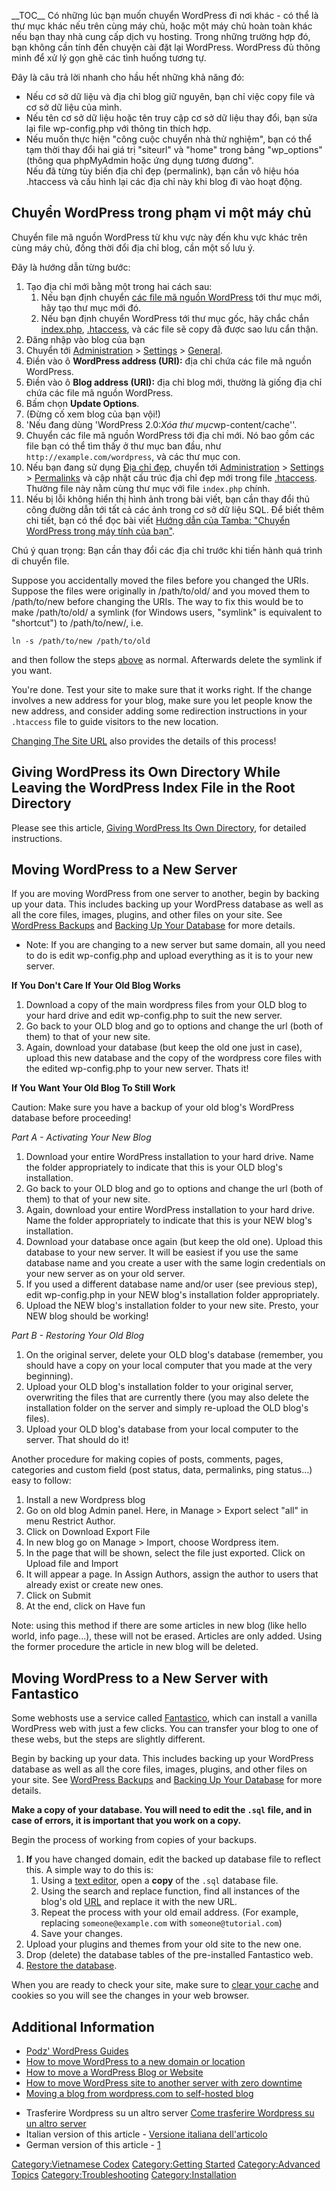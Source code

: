 [[Category:Vietnamese Codex]]{{Nháp}} 
__TOC__
Có những lúc bạn muốn chuyển WordPress đi nơi khác - có thể là thư mục khác nếu trên cùng máy chủ, hoặc một máy chủ hoàn toàn khác nếu bạn thay nhà cung cấp dịch vụ hosting. Trong những trường hợp đó, bạn không cần tính đến chuyện cài đặt lại WordPress. WordPress đủ thông minh để xử lý gọn ghẽ các tình huống tương tự. 

Đây là câu trả lời nhanh cho hầu hết những khả năng đó:
* Nếu cơ sở dữ liệu và địa chỉ blog giữ nguyên, bạn chỉ việc copy file và cơ sở dữ liệu của mình.
* Nếu tên cơ sở dữ liệu hoặc tên truy cập cơ sở dữ liệu thay đổi, bạn sửa lại file wp-config.php với thông tin thích hợp.
* Nếu muốn thực hiện "công cuộc chuyển nhà thử nghiệm", bạn có thể tạm thời thay đổi hai giá trị "siteurl" và "home" trong bảng "wp_options" (thông qua phpMyAdmin hoặc ứng dụng tương đương".<br />Nếu đã từng tùy biến địa chỉ đẹp (permalink), bạn cần vô hiệu hóa .htaccess và cấu hình lại các địa chỉ này khi blog đi vào hoạt động.

==Chuyển WordPress trong phạm vi một máy chủ==

Chuyển file mã nguồn WordPress từ khu vực này đến khu vực khác trên cùng máy chủ, đồng thời đổi địa chỉ blog, cần một số lưu ý.

Đây là hướng dẫn từng bước:

# Tạo địa chỉ mới bằng một trong hai cách sau:
## Nếu bạn định chuyển [[Các file mã nguồn WordPress|các file mã nguồn WordPress]] tới thư mục mới, hãy tạo thư mục mới đó.
## Nếu bạn định chuyển WordPress tới thư mục gốc, hãy chắc chắn [[Các file mã nguồn WordPress|index.php]], [[Thuật ngữ#.htaccess|.htaccess]], và các file sẽ copy đã được sao lưu cẩn thận. 
# Đăng nhập vào blog của bạn
# Chuyển tới [[Administration Panels|Administration]] > [[Administration_Panels#Options_-_Configuration_Settings|Settings]] > [[Settings_General_SubPanel|General]].
# Điền vào ô '''WordPress address (URI):''' địa chỉ chứa các file mã nguồn WordPress.
# Điền vào ô '''Blog address (URI):''' địa chỉ blog mới, thường là giống địa chỉ chứa các file mã nguồn WordPress.
# Bấm chọn '''Update Options'''.
# (Đừng cố xem blog của bạn vội!)
# 'Nếu đang dùng 'WordPress 2.0:'' Xóa thư mục ''wp-content/cache''.
# Chuyển các file mã nguồn WordPress tới địa chỉ mới. Nó bao gồm các file bạn có thể tìm thấy ở thư mục ban đầu, như  <tt><nowiki> http://example.com/wordpress</nowiki></tt>, và các thư mục con.
# Nếu bạn đang sử dụng [[Sử dụng Địa chỉ đẹp|Địa chỉ đẹp]], chuyển tới [[Administration Panels|Administration]] > [[Administration_Panels#Options_-_Configuration_Settings|Settings]] > [[Settings_Permalinks_SubPanel|Permalinks]] và cập nhật cấu trúc địa chỉ đẹp mới trong file [[Thuật ngữ#.htaccess|.htaccess]]. Thường file này nằm cùng thư mục với file <tt>index.php</tt> chính.
# Nếu bị lỗi không hiển thị hình ảnh trong bài viết, bạn cần thay đổi thủ công đường dẫn tới tất cả các ảnh trong cơ sở dữ liệu SQL. Để biết thêm chi tiết, bạn có thể đọc bài viết [http://www.tamba2.org.uk/wordpress/move3 Hướng dẫn của Tamba: "Chuyển WordPress trong máy tính của bạn"].

Chú ý quan trọng: Bạn cần thay đổi các địa chỉ trước khi tiến hành quá trình di chuyển file.

Suppose you accidentally moved the files before you changed the URIs. Suppose the files were originally in /path/to/old/ and you moved them to /path/to/new before changing the URIs. The way to fix this would be to make /path/to/old/ a symlink (for Windows users, "symlink" is equivalent to "shortcut") to /path/to/new/, i.e.
<pre>ln -s /path/to/new /path/to/old</pre>
and then follow the steps [[Moving WordPress#Moving WordPress Within Your Site | above]] as normal. Afterwards delete the symlink if you want.

You're done.  Test your site to make sure that it works right.  If the change involves a new address for your blog, make sure you let people know the new address, and consider adding some redirection instructions in your <tt>.htaccess</tt> file to guide visitors to the new location.

[[Changing The Site URL]] also provides the details of this process!

== Giving WordPress its Own Directory While Leaving the WordPress Index File in the Root Directory==
Please see this article, [[Giving_WordPress_Its_Own_Directory|Giving WordPress Its Own Directory]], for detailed instructions.

==Moving WordPress to a New Server==

If you are moving WordPress from one server to another, begin by backing up your data. This includes backing up your WordPress database as well as all the core files, images, plugins, and 
other files on your site. See [[WordPress Backups]] and [[Backing Up Your Database]] for more details. 

*Note: If you are changing to a new server but same domain, all you need to do is edit wp-config.php and upload everything as it is to your new server.

'''If You Don't Care If Your Old Blog Works'''

#Download a copy of the main wordpress files from your OLD blog to your hard drive and edit wp-config.php to suit the new server.
#Go back to your OLD blog and go to options and change the url (both of them) to that of your new site.
#Again, download your database (but keep the old one just in case), upload this new database and the copy of the wordpress core files with the edited wp-config.php to your new server. Thats it!

'''If You Want Your Old Blog To Still Work'''

Caution: Make sure you have a backup of your old blog's WordPress database before proceeding!

''Part A - Activating Your New Blog''
#Download your entire WordPress installation to your hard drive.  Name the folder appropriately to indicate that this is your OLD blog's installation.
#Go back to your OLD blog and go to options and change the url (both of them) to that of your new site.
#Again, download your entire WordPress installation to your hard drive.  Name the folder appropriately to indicate that this is your NEW blog's installation.
#Download your database once again (but keep the old one).  Upload this database to your new server.  It will be easiest if you use the same database name and you create a user with the same login credentials on your new server as on your old server.
#If you used a different database name and/or user (see previous step), edit wp-config.php in your NEW blog's installation folder appropriately.
#Upload the NEW blog's installation folder to your new site.  Presto, your NEW blog should be working!

''Part B - Restoring Your Old Blog''
#On the original server, delete your OLD blog's database (remember, you should have a copy on your local computer that you made at the very beginning).
#Upload your OLD blog's installation folder to your original server, overwriting the files that are currently there (you may also delete the installation folder on the server and simply re-upload the OLD blog's files).
#Upload your OLD blog's database from your local computer to the server.  That should do it!


Another procedure for making copies of posts, comments, pages, categories and custom field (post status, data, permalinks, ping status...) easy to follow:
#Install a new Wordpress blog
#Go on old blog Admin panel. Here, in  Manage > Export select "all" in menu Restrict Author.
#Click on Download Export File
#In new blog go on Manage > Import, choose Wordpress item.
#In the page that will be shown, select the file just exported. Click on Upload file and Import
#It will appear a page. In Assign Authors, assign the author to users that already exist or create new ones.
#Click on Submit
#At the end, click on Have fun

Note: using this method if there are some articles in new blog (like hello world, info page...), these will not be erased. Articles are only added. Using the former procedure the article in new blog will be deleted.

==Moving WordPress to a New Server with Fantastico==

Some webhosts use a service called [http://netenberg.com/fantastico.php Fantastico], which can install a vanilla WordPress web with just a few clicks. You can transfer your blog to one of these webs, but the steps are slightly different.

Begin by backing up your data. This includes backing up your WordPress database as well as all the core files, images, plugins, and 
other files on your site. See [[WordPress Backups]] and [[Backing Up Your Database]] for more details. 

'''Make a copy of your database. You will need to edit the <code>.sql</code> file, and in case of errors, it is important that you work on a copy.'''

Begin the process of working from copies of your backups.

#'''If''' you have changed domain, edit the backed up database file to reflect this. A simple way to do this is:
## Using a [[Glossary#Text editor|text editor]], open a '''copy''' of the <code>.sql</code> database file.
## Using the search and replace function, find all instances of the blog's old [[Glossary#URL|URL]] and replace it with the new URL.
## Repeat the process with your old email address. (For example, replacing <tt>someone@example.com</tt> with <tt>someone@tutorial.com</tt>)
## Save your changes.
#Upload your plugins and themes from your old site to the new one.
#Drop (delete) the database tables of the pre-installed Fantastico web.
#[[Restoring Your Database From Backup|Restore the database]].

When you are ready to check your site, make sure to [[I Make Changes and Nothing Happens|clear your cache]] and cookies so you will see the changes in your web browser.

[[Category:Getting Started]]
[[Category:Advanced Topics]]
[[Category:Troubleshooting]]
[[Category:Installation]]

== Additional Information ==
* [http://www.tamba2.org.uk/wordpress/ Podz' WordPress Guides]
* [http://www.mydigitallife.info/2007/10/01/how-to-move-wordpress-blog-to-new-domain-or-location/ How to move WordPress to a new domain or location]
* [http://www.velvetblues.com/web-development-blog/how-to-move-a-wordpress-blog-or-website/ How to move a WordPress Blog or Website]
* [http://www.prelovac.com/vladimir/how-to-move-wordpress-site-to-another-server-with-zero-downtime How to move WordPress site to another server with zero downtime]
*[http://www.problogger.net/archives/2009/01/03/how-to-move-from-wordpresscom-to-wordpressorg/ Moving a blog from wordpress.com to self-hosted blog]

* Trasferire Wordpress su un altro server [http://www.nemoprincess.it/wordpress/diario-di-bordo/trasferire-wordpress-su-un-nuovo-server.html Come trasferire Wordpress su un altro server]
* Italian version of this article - [http://www.valent-blog.eu/2007/09/14/trasferire-wordpress/ Versione italiana dell'articolo] 
* German version of this article - [http://blogs-optimieren.de/2008/01/13/wordpress-korrekt-umziehen/]

{{Copyedit}}